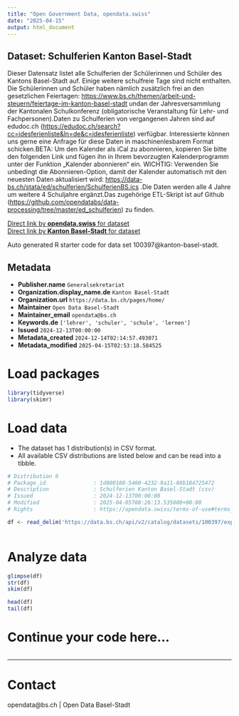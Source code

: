 ```yaml
---
title: "Open Government Data, opendata.swiss"
date: "2025-04-15"
output: html_document
---
```


## Dataset: Schulferien Kanton Basel-Stadt

Dieser Datensatz listet alle Schulferien der Schülerinnen und Schüler des Kantons Basel-Stadt auf. Einige weitere schulfreie Tage sind nicht enthalten. Die Schülerinnen und Schüler haben nämlich zusätzlich frei
an den gesetzlichen Feiertagen: [https://www.bs.ch/themen/arbeit-und-steuern/feiertage-im-kanton-basel-stadt](https://www.bs.ch/themen/arbeit-und-steuern/feiertage-im-kanton-basel-stadt) undan der Jahresversammlung der Kantonalen Schulkonferenz 
(obligatorische Veranstaltung für Lehr- und Fachpersonen).Daten zu Schulferien von vergangenen Jahren sind auf edudoc.ch ([https://edudoc.ch/search?cc=idesferienliste&ln=de&c=idesferienliste](https://edudoc.ch/search?cc=idesferienliste&ln=de&c=idesferienliste)) verfügbar. Interessierte können uns gerne eine Anfrage für diese Daten in maschinenlesbarem Format schicken.BETA: Um den Kalender als iCal zu abonnieren, kopieren Sie bitte den folgenden Link und fügen ihn in Ihrem bevorzugten Kalenderprogramm unter der Funktion „Kalender abonnieren“ ein. WICHTIG: Verwenden Sie unbedingt die Abonnieren-Option, damit der Kalender automatisch mit den neuesten Daten aktualisiert wird: [https://data-bs.ch/stata/ed/schulferien/SchulferienBS.ics](https://data-bs.ch/stata/ed/schulferien/SchulferienBS.ics) .Die Daten werden alle 4 Jahre um weitere 4 Schuljahre ergänzt.Das zugehörige ETL-Skript ist auf Github ([https://github.com/opendatabs/data-processing/tree/master/ed_schulferien](https://github.com/opendatabs/data-processing/tree/master/ed_schulferien)) zu finden.


[Direct link by **opendata.swiss** for dataset](https://opendata.swiss/de/dataset/schulferien-kanton-basel-stadt)<br>
[Direct link by **Kanton Basel-Stadt** for dataset](https://data.bs.ch/explore/dataset/100397/)

Auto generated R starter code for data set 100397@kanton-basel-stadt.

## Metadata

- **Publisher.name** `Generalsekretariat`
- **Organization.display_name.de** `Kanton Basel-Stadt`
- **Organization.url** `https://data.bs.ch/pages/home/`
- **Maintainer** `Open Data Basel-Stadt`
- **Maintainer_email** `opendata@bs.ch`
- **Keywords.de** `['lehrer', 'schuler', 'schule', 'lernen']`
- **Issued** `2024-12-13T00:00:00`
- **Metadata_created** `2024-12-14T02:14:57.493071`
- **Metadata_modified** `2025-04-15T02:53:18.584525`


# Load packages

```r

library(tidyverse)
library(skimr)

```

# Load data

-   The dataset has 1 distribution(s) in CSV format.
-   All available CSV distributions are listed below and can be read into a tibble.

```r

# Distribution 0
# Package_id               : 1d800180-5400-4232-9a11-88b184725472
# Description              : Schulferien Kanton Basel-Stadt (csv)
# Issued                   : 2024-12-13T00:00:00
# Modified                 : 2025-04-05T08:26:13.535000+00:00
# Rights                   : https://opendata.swiss/terms-of-use#terms_by

df <- read_delim('https://data.bs.ch/api/v2/catalog/datasets/100397/exports/csv?use_labels=true')



```

# Analyze data

```r

glimpse(df)
str(df)
skim(df)

head(df)
tail(df)

```

# Continue your code here...

```r

```

------------------------------------------------------------------------

# Contact

opendata@bs.ch | Open Data Basel-Stadt
